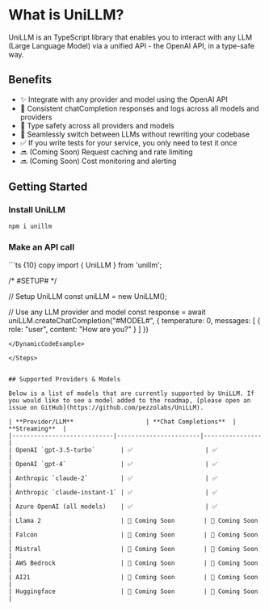 
# What is UniLLM?

UniLLM is an TypeScript library that enables you to interact with any LLM (Large Language Model) via a unified API - the OpenAI API, in a type-safe way.

## Benefits
- ✨ Integrate with any provider and model using the OpenAI API
- 💬 Consistent chatCompletion responses and logs across all models and providers
- 💯 Type safety across all providers and models
- 🔁 Seamlessly switch between LLMs without rewriting your codebase
- ✅ If you write tests for your service, you only need to test it once
- 🔜 (Coming Soon) Request caching and rate limiting
- 🔜 (Coming Soon) Cost monitoring and alerting

## Getting Started

<Steps>

### Install UniLLM
```bash
npm i unillm
```

### Make an API call
<DynamicCodeExample>
```ts {10} copy
import { UniLLM } from 'unillm';

/*
  #SETUP#
*/

// Setup UniLLM
const uniLLM = new UniLLM();

// Use any LLM provider and model
const response = await uniLLM.createChatCompletion("#MODEL#", {
  temperature: 0,
  messages: [
    {
      role: "user",
      content: "How are you?"
    }
  ]
})
```
</DynamicCodeExample>

</Steps>


## Supported Providers & Models

Below is a list of models that are currently supported by UniLLM. If you would like to see a model added to the roadmap, [please open an issue on GitHub](https://github.com/pezzolabs/UniLLM).

| **Provider/LLM**                    | **Chat Completions**  | **Streaming**  |
|----------------------------|-----------------------|----------------|
| OpenAI `gpt-3.5-turbo`       | ✅                    | ✅              |  
| OpenAI `gpt-4`               | ✅                    | ✅              |  
| Anthropic `claude-2`         | ✅                    | ✅              |  
| Anthropic `claude-instant-1` | ✅                    | ✅              |  
| Azure OpenAI (all models)    | ✅                    | ✅              |  
| Llama 2                      | 🚧 Coming Soon        | 🚧 Coming Soon  |  
| Falcon                       | 🚧 Coming Soon        | 🚧 Coming Soon  |  
| Mistral                      | 🚧 Coming Soon        | 🚧 Coming Soon  |  
| AWS Bedrock                  | 🚧 Coming Soon        | 🚧 Coming Soon  |  
| AI21                         | 🚧 Coming Soon        | 🚧 Coming Soon  |  
| Huggingface                  | 🚧 Coming Soon        | 🚧 Coming Soon  |  